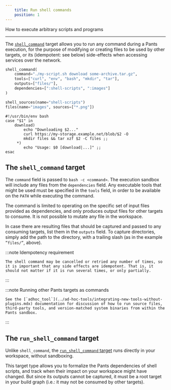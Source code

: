 ```yaml
---
    title: Run shell commands
    position: 1
---
```


How to execute arbitrary scripts and programs

---

The [`shell_command`](../../reference/targets/shell-command.mdx) target allows you to run any command during a Pants execution, for the purpose of modifying or creating files to be used by other targets, or its (idempotent: see below) side-effects when accessing services over the network.

```python title="BUILD"
shell_command(
    command="./my-script.sh download some-archive.tar.gz",
    tools=["curl", "env", "bash", "mkdir", "tar"],
    outputs=["files/"],
    dependencies=[":shell-scripts", ":images"]
)

shell_sources(name="shell-scripts")
files(name="images", sources=["*.png"])
```
```shell title="my-script.sh"
#!/usr/bin/env bash
case "$1" in
    download)
        echo "Downloading $2..."
        curl https://my-storage.example.net/blob/$2 -O
        mkdir files && tar xzf $2 -C files ;;
     *)
        echo "Usage: $0 [download|...]" ;;
esac
```

The `shell_command` target
---------------------------------------

The `command` field is passed to `bash -c <command>`. The execution sandbox will include any files from the `dependencies` field. Any executable tools that might be used must be specified in the `tools` field, in order to be available on the `PATH` while executing the command.

The command is limited to operating on the specific set of input files provided as dependencies, and only produces output files for other targets to consume. It is not possible to mutate any file in the workspace.

In case there are resulting files that should be captured and passed to any consuming targets, list them in the `outputs` field. To capture directories, simply add the path to the directory, with a trailing slash (as in the example `”files/”`, above).


:::note Idempotency requirement

    The shell command may be cancelled or retried any number of times, so it is important that any side effects are idempotent. That is, it should not matter if it is run several times, or only partially.
:::



:::note Running other Pants targets as commands

    See the [`adhoc_tool`](../ad-hoc-tools/integrating-new-tools-without-plugins.mdx) documentation for discussion of how to run source files, third-party tools, and version-matched system binaries from within the Pants sandbox.
:::


The `run_shell_command` target
-------------------------------------------

Unlike `shell_command`, the [`run_shell_command` target](../../reference/targets/run-shell-command.mdx) runs directly in your workspace, without sandboxing.

This target type allows you to formalize the Pants dependencies of shell scripts, and track when their impact on your workspace might have changed. But since its outputs cannot be captured, it must be a root target in your build graph (i.e.: it may not be consumed by other targets).